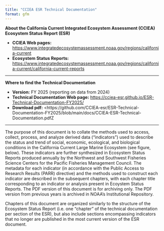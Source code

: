 ```yaml
---
title: "CCIEA ESR Technical Documentation"
format: gfm
---
```

**About the California Current Integrated Ecosystem Assessment (CCIEA) Ecosystem Status Report (ESR)**

* **CCIEA Web pages:** <https://www.integratedecosystemassessment.noaa.gov/regions/california-current>
* **Ecosystem Status Reports:** <https://www.integratedecosystemassessment.noaa.gov/regions/california-current/california-current-reports>

<hr>

**Where to find the Technical Documentation**

* **Version:** FY 2025 (reporting on data from 2024)
* **Technical Documentation Web page:** <https://cciea-esr.github.io/ESR-Technical-Documentation-FY2025/>
* **Download pdf:** <https://github.com/CCIEA-esr/ESR-Technical-Documentation-FY2025/blob/main/docs/CCIEA-ESR-Technical-Documentation.pdfZ

<hr>

The purpose of this document is to collate the methods used to access, collect, process, and analyze derived data (“indicators”) used to describe the status and trend of social, economic, ecological, and biological conditions in the California Current Large Marine Ecosystem (see figure, below). These indicators are further synthesized in Ecosystem Status Reports produced annually by the Northwest and Southwest Fisheries Science Centers for the Pacific Fisheries Management Council. The metadata for each indicator (in accordance with the Public Access to Research Results (PARR) directive) and the methods used to construct each indicator are described in the subsequent chapters, with each chapter title corresponding to an indicator or analysis present in Ecoystem Status Reports. The PDF version of this document is for archiving only. The PDF version from previous years is archived in NOAA’s Institutional Repository.

Chapters of this document are organized similarly to the structure of the Ecosystem Status Report (i.e. one "chapter" of the technical documentation per section of the ESR), but also include sections encompassing indicators that no longer are published in the most current version of the ESR document.